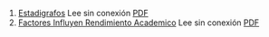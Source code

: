 1. [Estadigrafos](https://achalmaedison.netlify.app/econometria/estadistica/2018-05-16-estadigrafos) Lee sin conexión [PDF](https://achalmaedison.netlify.app/econometria/estadistica/2018-05-16-estadigrafos/index.pdf)
2. [Factores Influyen Rendimiento Academico](https://achalmaedison.netlify.app/econometria/estadistica/2018-12-26-factores-influyen-rendimiento-academico) Lee sin conexión [PDF](https://achalmaedison.netlify.app/econometria/estadistica/2018-12-26-factores-influyen-rendimiento-academico/index.pdf)

